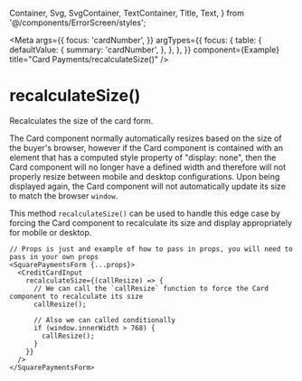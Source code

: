   Container,
  Svg,
  SvgContainer,
  TextContainer,
  Title,
  Text,
} from '@/components/ErrorScreen/styles';

<Meta
  args={{
    focus: 'cardNumber',
  }}
  argTypes={{
    focus: {
      table: {
        defaultValue: {
          summary: 'cardNumber',
        },
      },
    },
  }}
  component={Example}
  title="Card Payments/recalculateSize()"
/>

# recalculateSize()

Recalculates the size of the card form.

The Card component normally automatically resizes based on the size of the buyer's browser,
however if the Card component is contained with an element that has a computed style property
of "display: none", then the Card component will no longer have a defined width and therefore
will not properly resize between mobile and desktop configurations. Upon being displayed again,
the Card component will not automatically update its size to match the browser `window`.

This method `recalculateSize()` can be used to handle this edge case by forcing the Card
component to recalculate its size and display appropriately for mobile or desktop.

<Canvas>
  <Story name="BasicExample" story={Example} />
</Canvas>

```tsx
// Props is just and example of how to pass in props, you will need to pass in your own props
<SquarePaymentsForm {...props}>
  <CreditCardInput
    recalculateSize={(callResize) => {
      // We can call the `callResize` function to force the Card component to recalculate its size
      callResize();

      // Also we can called conditionally
      if (window.innerWidth > 768) {
        callResize();
      }
    }}
  />
</SquarePaymentsForm>
```
